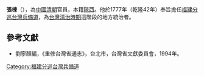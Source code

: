'''張棟'''（{{bd|?||?|}}），為[[中國|中國]][[清朝|清朝]]官員，本籍[[陝西|陝西]]。他於1777年（乾隆42年）奉旨擔任[[福建分巡台灣兵備道|福建分巡台灣兵備道]]，為[[台灣清治時期|台灣清治時期]]這階段的地方統治者。

{{start box}}
{{s-before|[[蔣元樞|蔣元樞]]}}
{{s-title|[[福建分巡台灣兵備道|福建分巡台灣兵備道]]|1777年上任}}
{{s-after|[[俞成|俞成]]}}
{{end box}}

==參考文獻==
*劉寧顏編，《重修台灣省通志》，台北市，台灣省文獻委員會，1994年。

{{臺灣統治者}}
{{清朝人物小作品}}

[[Category:福建分巡台灣兵備道|Category:福建分巡台灣兵備道]]